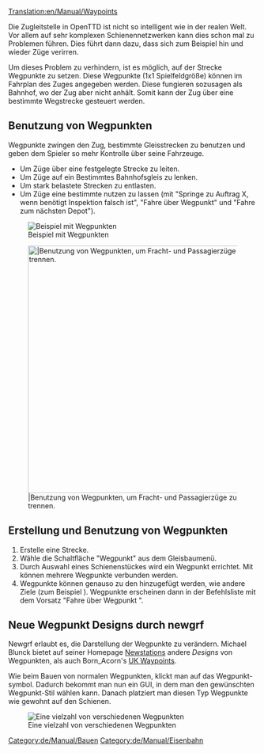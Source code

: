 [[Translation:en/Manual/Waypoints]]


Die Zugleitstelle in OpenTTD ist nicht so intelligent wie in der realen Welt. Vor allem auf sehr komplexen Schienennetzwerken kann dies schon mal zu Problemen führen. Dies führt dann dazu, dass sich zum Beispiel hin und wieder Züge verirren.

Um dieses Problem zu verhindern, ist es möglich, auf der Strecke Wegpunkte zu setzen. Diese Wegpunkte (1x1 Spielfeldgröße) können im Fahrplan des Zuges angegeben werden. Diese fungieren sozusagen als Bahnhof, wo der Zug aber nicht anhält. Somit kann der Zug über eine bestimmte Wegstrecke gesteuert werden.

== Benutzung von Wegpunkten ==
Wegpunkte zwingen den Zug, bestimmte Gleisstrecken zu benutzen und geben dem Spieler so mehr Kontrolle über seine Fahrzeuge.
* Um Züge über eine festgelegte Strecke zu leiten.
* Um Züge auf ein Bestimmtes Bahnhofsgleis zu lenken.
* Um stark belastete Strecken zu entlasten.
* Um Züge eine bestimmte {{Page:en/Pystro/Template/Link Translation|Advanced Main Line Depot|De|Depot-Gruppe|Verbessertes Hauptlinien-Depot|Verbessertes Hauptliniendepot|Erweitertes Hauptlinien-Depot|Erweitertes Hauptliniendepot}} nutzen zu lassen (mit "Springe zu Auftrag X, wenn benötigt Inspektion falsch ist", "Fahre über Wegpunkt" und "Fahre zum nächsten Depot").

[[File:en/Manual/Checkpoints.png|center|frame|Beispiel mit Wegpunkten]]

[[File:en/Manual/Waypoints.png|center|thumb|500px||Benutzung von Wegpunkten, um Fracht- und Passagierzüge zu trennen.]]

== Erstellung und Benutzung von Wegpunkten ==
# Erstelle eine Strecke.
# Wähle die Schaltfläche "Wegpunkt" aus dem Gleisbaumenü.
# Durch Auswahl eines Schienenstückes wird ein Wegpunkt errichtet. Mit {{en/Keypress|Strg}} können mehrere Wegpunkte verbunden werden.
# Wegpunkte können genauso zu den {{Page:en/Pystro/Template/Link Translation|Orders|De|Befehlen|Befehle|Orders|Ziele}} hinzugefügt werden, wie andere Ziele (zum Beispiel {{Page:en/Pystro/Template/Link Translation|Station|De|Stationen|Station|Stationen|Haltepunkt|Haltepunkte}}). Wegpunkte erscheinen dann in der Befehlsliste mit dem Vorsatz "Fahre über Wegpunkt ".

== Neue Wegpunkt Designs durch newgrf ==
Newgrf erlaubt es, die Darstellung der Wegpunkte zu verändern. Michael Blunck bietet auf seiner Homepage [http://grfcrawler.tt-forums.net/details.php?do=details&id=13 Newstations] andere ''Designs'' von Wegpunkten, als auch Born_Acorn's [http://grfcrawler.tt-forums.net/details.php?do=details&id=104 UK Waypoints].

Wie beim Bauen von normalen Wegpunkten, klickt man auf das Wegpunkt-symbol. Dadurch bekommt man nun ein GUI, in dem man den gewünschten Wegpunkt-Stil wählen kann. Danach platziert man diesen Typ Wegpunkte wie gewohnt auf den Schienen.

[[File:en/Manual/Newgrfwayp.png|center|frame|Eine vielzahl von verschiedenen Wegpunkten]]

[[Category:de/Manual/Bauen]]
[[Category:de/Manual/Eisenbahn]]